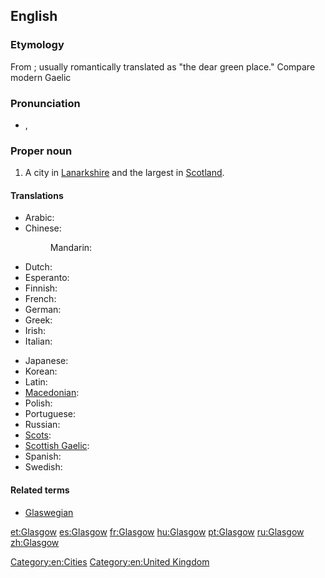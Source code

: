 ==English==

===Etymology===
From {{etyl|cel-bry}} {{term|glas cu||green hollow}}; usually romantically translated as "the dear green place." Compare modern Gaelic {{term|Glaschu||lang=gd}}

===Pronunciation===
* {{a|UK}} {{IPA|/ˈɡlæz.ɡəʊ/}}, {{SAMPA|/"gl{z.g@U/}}
{{rfp|local and general Scottish required|lang=en}}

===Proper noun===
{{wikipedia}}
{{en-proper noun}}

# A city in [[Lanarkshire]] and the largest in [[Scotland]].

====Translations====
{{trans-top|the city Glasgow}}
* Arabic: {{t|ar|غلاسكو|m|tr=ghlaasku|sc=Arab}}
* Chinese:
*: Mandarin: {{t|zh|格拉斯哥|tr=Gélāsīgē|sc=Hani}}
* Dutch: {{t-|nl|Glasgow}}
* Esperanto: {{t-|eo|Glasgovo|xs=Esperanto}}
* Finnish: {{t-|fi|Glasgow}}
* French: {{t+|fr|Glasgow|m}}
* German: {{t-|de|Glasgow|n}}
* Greek: {{t|el|Γλασκώβη}}
* Irish: {{t-|ga|Glaschú|m|xs=Irish}}
* Italian: {{t-|it|Glasgow}}
{{trans-mid}}
* Japanese: {{t|ja|グラスゴー|tr=Gurasugō}}
* Korean: {{t|ko|글래스고|tr=Geullaeseugo|sc=Kore}}
* Latin: {{t|la|Glasgovia}}
* [[Macedonian]]: {{t|mk|Глазгов|tr=Glázgov}}
* Polish: {{t-|pl|Glasgow}}
* Portuguese: {{t+|pt|Glasgow}}
* Russian: {{t|ru|Глазго|m|tr=Glázgo}} {{indeclinable}}
* [[Scots]]: {{tø|sco|Glesca|xs=Scots}}
* [[Scottish Gaelic]]: {{t-|gd|Glaschu|xs=Scottish Gaelic}}
* Spanish: {{t+|es|Glasgow}}
* Swedish: {{t-|sv|Glasgow}}
{{trans-bottom}}

====Related terms====
* [[Glaswegian]]

[[Category:en:Cities]]
[[Category:en:United Kingdom]]

[[et:Glasgow]]
[[es:Glasgow]]
[[fr:Glasgow]]
[[hu:Glasgow]]
[[pt:Glasgow]]
[[ru:Glasgow]]
[[zh:Glasgow]]